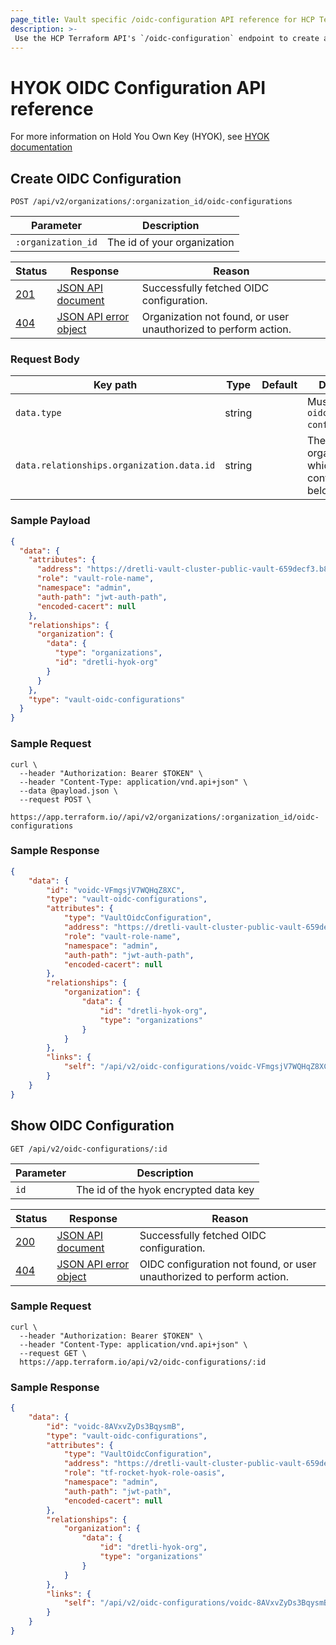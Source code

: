 ```yaml
---
page_title: Vault specific /oidc-configuration API reference for HCP Terraform
description: >-
 Use the HCP Terraform API's `/oidc-configuration` endpoint to create and view your Vault OIDC configurations for HYOK (Hold Your Own Keys) in HCP Terraform.
---
```


[200]: https://developer.mozilla.org/en-US/docs/Web/HTTP/Status/200

[201]: https://developer.mozilla.org/en-US/docs/Web/HTTP/Status/201

[202]: https://developer.mozilla.org/en-US/docs/Web/HTTP/Status/202

[204]: https://developer.mozilla.org/en-US/docs/Web/HTTP/Status/204

[400]: https://developer.mozilla.org/en-US/docs/Web/HTTP/Status/400

[401]: https://developer.mozilla.org/en-US/docs/Web/HTTP/Status/401

[403]: https://developer.mozilla.org/en-US/docs/Web/HTTP/Status/403

[404]: https://developer.mozilla.org/en-US/docs/Web/HTTP/Status/404

[409]: https://developer.mozilla.org/en-US/docs/Web/HTTP/Status/409

[412]: https://developer.mozilla.org/en-US/docs/Web/HTTP/Status/412

[422]: https://developer.mozilla.org/en-US/docs/Web/HTTP/Status/422

[429]: https://developer.mozilla.org/en-US/docs/Web/HTTP/Status/429

[500]: https://developer.mozilla.org/en-US/docs/Web/HTTP/Status/500

[504]: https://developer.mozilla.org/en-US/docs/Web/HTTP/Status/504

[JSON API document]: /terraform/cloud-docs/api-docs#json-api-documents

[JSON API error object]: https://jsonapi.org/format/#error-objects

# HYOK OIDC Configuration API reference
For more information on Hold You Own Key (HYOK), see [HYOK documentation](/terraform/cloud-docs/hold-your-own-key/index)

## Create OIDC Configuration
 `POST /api/v2/organizations/:organization_id/oidc-configurations`

 | Parameter           | Description                  |
 | ------------------- | ---------------------------- |
 | `:organization_id` | The id of your organization

 | Status  | Response                  | Reason                                                            |
 |---------|---------------------------|-------------------------------------------------------------------|
 | [201][] | [JSON API document][]     | Successfully fetched OIDC configuration.  |
 | [404][] | [JSON API error object][] | Organization not found, or user unauthorized to perform action.    |

### Request Body

| Key path                         | Type    | Default   | Description                                                                                                                                                                                               |
| -------------------------------- | ------- | --------- | --------------------------------------------------------------------------------------------------------------------------------------------------------------------------------------------------------- |
| `data.type`                      | string  |           | Must be `"vault-oidc-configurations"`.                                                                                                                                                                               |
| `data.relationships.organization.data.id` | string  |             | The id of the organization to which the OIDC configuration belongs.

### Sample Payload
```json
{
  "data": {
    "attributes": {
      "address": "https://dretli-vault-cluster-public-vault-659decf3.b8298d98.z1.hashicorp.cloud:8200",
      "role": "vault-role-name",
      "namespace": "admin",
      "auth-path": "jwt-auth-path",
      "encoded-cacert": null
    },
    "relationships": {
      "organization": {
        "data": {
          "type": "organizations",
          "id": "dretli-hyok-org"
        }
      }
    },
    "type": "vault-oidc-configurations"
  }
}
```

### Sample Request

```shell
curl \
  --header "Authorization: Bearer $TOKEN" \
  --header "Content-Type: application/vnd.api+json" \
  --data @payload.json \
  --request POST \
  https://app.terraform.io//api/v2/organizations/:organization_id/oidc-configurations
```

### Sample Response

```json
{
    "data": {
        "id": "voidc-VFmgsjV7WQHqZ8XC",
        "type": "vault-oidc-configurations",
        "attributes": {
            "type": "VaultOidcConfiguration",
            "address": "https://dretli-vault-cluster-public-vault-659decf3.b8298d98.z1.hashicorp.cloud:8200",
            "role": "vault-role-name",
            "namespace": "admin",
            "auth-path": "jwt-auth-path",
            "encoded-cacert": null
        },
        "relationships": {
            "organization": {
                "data": {
                    "id": "dretli-hyok-org",
                    "type": "organizations"
                }
            }
        },
        "links": {
            "self": "/api/v2/oidc-configurations/voidc-VFmgsjV7WQHqZ8XC"
        }
    }
}
```


## Show OIDC Configuration
 `GET /api/v2/oidc-configurations/:id`

 | Parameter           | Description                  |
 | ------------------- | ---------------------------- |
 | `id` | The id of the hyok encrypted data key

 | Status  | Response                  | Reason                                                            |
 |---------|---------------------------|-------------------------------------------------------------------|
 | [200][] | [JSON API document][]     | Successfully fetched OIDC configuration.  |
 | [404][] | [JSON API error object][] | OIDC configuration not found, or user unauthorized to perform action.    |

### Sample Request

```shell
curl \
  --header "Authorization: Bearer $TOKEN" \
  --header "Content-Type: application/vnd.api+json" \
  --request GET \
  https://app.terraform.io/api/v2/oidc-configurations/:id
```

### Sample Response

```json
{
    "data": {
        "id": "voidc-8AVxvZyDs3BqysmB",
        "type": "vault-oidc-configurations",
        "attributes": {
            "type": "VaultOidcConfiguration",
            "address": "https://dretli-vault-cluster-public-vault-659decf3.b8298d98.z1.hashicorp.cloud:8200",
            "role": "tf-rocket-hyok-role-oasis",
            "namespace": "admin",
            "auth-path": "jwt-path",
            "encoded-cacert": null
        },
        "relationships": {
            "organization": {
                "data": {
                    "id": "dretli-hyok-org",
                    "type": "organizations"
                }
            }
        },
        "links": {
            "self": "/api/v2/oidc-configurations/voidc-8AVxvZyDs3BqysmB"
        }
    }
}
```
